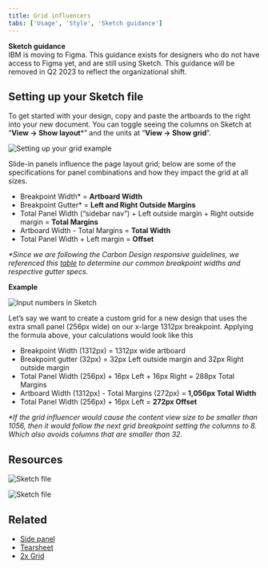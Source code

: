 ```yaml
---
title: Grid influencers
tabs: ['Usage', 'Style', 'Sketch guidance']
---
```


<InlineNotification kind="warning">

**Sketch guidance** <br />
IBM is moving to Figma. This guidance exists for designers who do not have access to Figma yet, and are still using Sketch. This guidance will be removed in Q2 2023 to reflect the organizational shift.<br/>
</InlineNotification> 

## Setting up your Sketch file

To get started with your design, copy and paste the artboards to the right into your new document. You can toggle seeing the columns on Sketch at “**View → Show layout***” and the units at “**View → Show grid**”.


<Row>
<Column colLg={8}>

![Setting up your grid example](images/getting_started.png)

</Column>
</Row>


Slide-in panels influence the page layout grid; below are some of the specifications for panel combinations and how they impact the grid at all sizes.

- Breakpoint Width* = **Artboard Width**
- Breakpoint Gutter* = **Left and Right Outside Margins**
- Total Panel Width (“sidebar nav”) + Left outside margin + Right outside margin = **Total Margins**
- Artboard Width - Total Margins = **Total Width**
- Total Panel Width + Left margin = **Offset**

_*Since we are following the Carbon Design responsive guidelines, we referenced this [table](https://www.carbondesignsystem.com/guidelines/2x-grid/implementation#responsive-options) to determine our common breakpoint widths and respective gutter specs._

**Example**

<Row>
  <Column colLg={8}>

![Input numbers in Sketch](images/sketch_numbers.png)

  </Column>
</Row>

Let’s say we want to create a custom grid for a new design that uses the extra small panel (256px wide) on our x-large 1312px breakpoint. Applying the formula above, your calculations would look like this

- Breakpoint Width (1312px) = 1312px wide artboard
- Breakpoint gutter (32px) = 32px Left outside margin and 32px Right outside margin
- Total Panel Width (256px) + 16px Left + 16px Right = 288px Total Margins
- Artboard Width (1312px) - Total Margins (272px) = **1,056px Total Width**
- Total Panel Width (256px) + 16px Left = **272px Offset**


_*If the grid influencer would cause the content view size to be smaller than 1056, then it would follow the next grid breakpoint setting the columns to 8. Which also avoids columns that are smaller than 32._



## Resources

<Row className="resource-card-group">
  <Column colMd={4} colLg={4} noGutterSm>
    <ResourceCard
      subTitle="IBM grid template"
      href="https://sketch.cloud/s/ngV7z">

![Sketch file](images/sketch_icon.png)

  </ResourceCard>
  </Column>
  <Column colMd={4} colLg={4} noGutterSm>
    <ResourceCard
      subTitle="Sketch file"
      href="https://ibm.box.com/s/du4xu2wd2mdbcq17v5rf55yk89p1bvzj">

  ![Sketch file](images/sketch_icon.png)

  </ResourceCard>
  </Column>
</Row>

## Related

- [Side panel](https://pages.github.ibm.com/cdai-design/pal/components/side-panel/usage)
- [Tearsheet](https://pages.github.ibm.com/cdai-design/pal/components/tearsheet/usage)
- [2x Grid](https://www.carbondesignsystem.com/guidelines/2x-grid/overview/)
